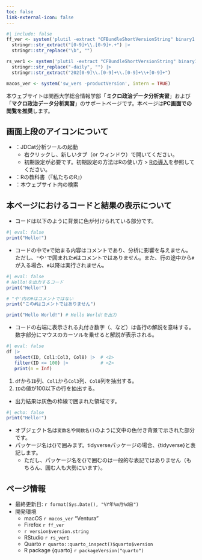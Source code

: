 ```yaml
---
toc: false
link-external-icon: false
---
```


```r
#| include: false
ff_ver <- system('plutil -extract "CFBundleShortVersionString" binary1 /Applications/Firefox.app/Contents/Info.plist -o -', intern = TRUE) |>
  stringr::str_extract("[0-9]+\\.[0-9]+.+") |>
  stringr::str_replace("\b", "")

rs_ver1 <- system('plutil -extract "CFBundleShortVersionString" binary1 /Applications/RStudio.app/Contents/Info.plist -o -', intern = TRUE) |>
  stringr::str_replace("-daily", "") |>
  stringr::str_extract("202[0-9]\\.[0-9]+\\.[0-9]+\\+[0-9]+")

macos_ver <- system('sw_vers -productVersion', intern = TRUE)
```

本ウェブサイトは関西大学総合情報学部「**ミクロ政治データ分析実習**」および「**マクロ政治データ分析実習**」のサポートページです。本ページは**PC画面での閲覧を推奨**します。

:::{.callout-important}
## 画面上段のアイコンについて

* [<i class="bi bi-terminal"></i>](https://jupyter.cs.rcos.nii.ac.jp/){target="_blank"}：JDCat分析ツールの起動
   * 右クリックし、新しいタブ（or ウィンドウ）で開いてください。
   * 初期設定が必要です。初期設定の方法はRの使い方 > [Rの導入](intro/install.html)を参照してください。
* [<i class="bi bi-book"></i>](https://www.jaysong.net/RBook/){target="_blank"}：Rの教科書（『私たちのR』）
* <i class="bi bi-search"></i>：本ウェブサイト内の検索
:::

## 本ページにおけるコードと結果の表示について

* コードは以下のように背景に色が付けられている部分です。

```r
#| eval: false
print("Hello!")
```

* コードの中で`#`で始まる内容はコメントであり、分析に影響を与えません。ただし、`"`や`'`で囲まれた`#`はコメントではありません。また、行の途中から`#`が入る場合、`#`以降は実行されません。

```r
#| eval: false
# Hello!を出力するコード
print("Hello!")

# "や'内の#はコメントではない
print("この#はコメントではありません")

print("Hello World!") # Hello World!を出力
```

* コードの右端に表示される丸付き数字（<i class="bi bi-1-circle"></i>、<i class="bi bi-2-circle"></i>など）は各行の解説を意味する。数字部分にマウスのカーソルを乗せると解説が表示される。

```r
#| eval: false
df |> 
   select(ID, Col1:Col3, Col8) |>  # <1>
   filter(ID <= 100) |>            # <2>
   print(n = Inf)
```

1. `df`から`ID`列、`Col1`から`Col3`列、`Col8`列を抽出する。
2. `ID`の値が100以下の行を抽出する。

* 出力結果は灰色の枠線で囲まれた領域です。

```r
#| echo: false
print("Hello!")
```

* オブジェクト名は`変数名`や`関数名()`のように文中の色付き背景で示された部分です。
* パッケージ名は{}で囲みます。tidyverseパッケージの場合、{tidyverse}と表記します。
   * ただし、パッケージ名を{}で囲むのは一般的な表記ではありません（もちろん、囲む人も大勢にいます）。

:::{.callout-note}
## ページ情報

* 最終更新日: `r format(Sys.Date(), "%Y年%m月%d日")`
* 開発環境
   * macOS `r macos_ver` "Ventura"
   * Firefox `r ff_ver`
   * `r version$version.string`
   * RStudio `r rs_ver1`
   * Quarto `r quarto::quarto_inspect()$quarto$version`
   * R package {quarto} `r packageVersion("quarto")`
:::
